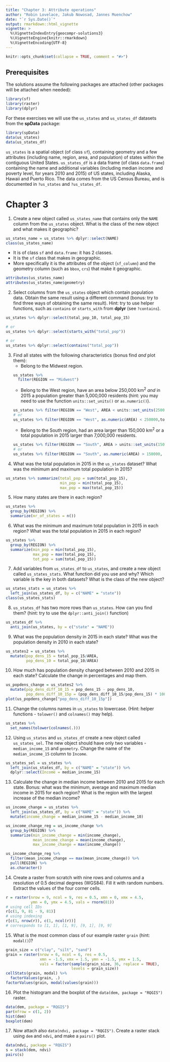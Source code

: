 ```yaml
---
title: "Chapter 3: Attribute operations"
author: "Robin Lovelace, Jakub Nowosad, Jannes Muenchow"
date: "`r Sys.Date()`"
output: rmarkdown::html_vignette
vignette: >
  %\VignetteIndexEntry{geocompr-solutions3}
  %\VignetteEngine{knitr::rmarkdown}
  %\VignetteEncoding{UTF-8}
---
```


```r
knitr::opts_chunk$set(collapse = TRUE, comment = "#>")
```

## Prerequisites {-}

The solutions assume the following packages are attached (other packages will be attached when needed):

```r
library(sf)
library(raster)
library(dplyr)
```

For these exercises we will use the `us_states` and `us_states_df` datasets from the **spData** package:

```r
library(spData)
data(us_states)
data(us_states_df)
```

`us_states` is a spatial object (of class `sf`), containing geometry and a few attributes (including name, region, area, and population) of states within the contiguous United States.
`us_states_df` is a data frame (of class `data.frame`) containing the name and additional variables (including median income and poverty level, for years 2010 and 2015) of US states, including Alaska, Hawaii and Puerto Rico.
The data comes from the US Census Bureau, and is documented in `?us_states` and `?us_states_df`.

# Chapter 3

1) Create a new object called `us_states_name` that contains only the `NAME` column from the `us_states` object. 
What is the class of the new object and what makes it geographic? 

```r
us_states_name = us_states %>% dplyr::select(NAME)
class(us_states_name)
```

  - It is of class `sf` and `data.frame`: it has 2 classes.
  - It is the `sf` class that makes in geographic.
  - More specifically it is the attributes of the object (`sf_column`) and the geometry column (such as `bbox`, `crs`) that make it geographic.

```r
attributes(us_states_name)
attributes(us_states_name$geometry)
```

2) Select columns from the `us_states` object which contain population data.
Obtain the same result using a different command (bonus: try to find three ways of obtaining the same result).
Hint: try to use helper functions, such as `contains` or `starts_with` from **dplyr** (see `?contains`).

```r
us_states %>% dplyr::select(total_pop_10, total_pop_15)

# or
us_states %>% dplyr::select(starts_with("total_pop"))

# or
us_states %>% dplyr::select(contains("total_pop"))
```

3) Find all states with the following characteristics (bonus find *and* plot them):
    - Belong to the Midwest region.
```r
us_states %>% 
  filter(REGION == "Midwest")
```
    - Belong to the West region, have an area below 250,000 km^2^ *and* in 2015 a population greater than 5,000,000 residents (hint: you may need to use the function `units::set_units()` or `as.numeric()`).
```r
us_states %>% filter(REGION == "West", AREA < units::set_units(250000, km^2),total_pop_15 > 5000000)
# or
us_states %>% filter(REGION == "West", as.numeric(AREA) < 250000,total_pop_15 > 5000000)
```
    - Belong to the South region, had an area larger than 150,000 km^2^ or a total population in 2015 larger than 7,000,000 residents.
```r
us_states %>% filter(REGION == "South", AREA > units::set_units(150000, km^2), total_pop_15 > 7000000)
# or
us_states %>% filter(REGION == "South", as.numeric(AREA) > 150000, total_pop_15 > 7000000)
```

4) What was the total population in 2015 in the `us_states` dataset?
What was the minimum and maximum total population in 2015?
```r
us_states %>% summarize(total_pop = sum(total_pop_15),
                        min_pop = min(total_pop_15),
                        max_pop = max(total_pop_15))
```

5) How many states are there in each region?
```r
us_states %>%
  group_by(REGION) %>%
  summarize(nr_of_states = n())
```

6) What was the minimum and maximum total population in 2015 in each region?
What was the total population in 2015 in each region?
```r
us_states %>%
  group_by(REGION) %>%
  summarize(min_pop = min(total_pop_15),
            max_pop = max(total_pop_15),
            tot_pop = sum(total_pop_15))
```

7) Add variables from `us_states_df` to `us_states`, and create a new object called `us_states_stats`.
What function did you use and why?
Which variable is the key in both datasets?
What is the class of the new object?
```r
us_states_stats = us_states %>%
  left_join(us_states_df, by = c("NAME" = "state"))
class(us_states_stats)
```

8) `us_states_df` has two more rows than `us_states`.
How can you find them? (hint: try to use the `dplyr::anti_join()` function)
```r
us_states_df %>%
  anti_join(us_states, by = c("state" = "NAME"))
```

9) What was the population density in 2015 in each state?
What was the population density in 2010 in each state?
```r
us_states2 = us_states %>%
  mutate(pop_dens_15 = total_pop_15/AREA,
         pop_dens_10 = total_pop_10/AREA)
```

10) How much has population density changed between 2010 and 2015 in each state?
Calculate the change in percentages and map them.
```r
us_popdens_change = us_states2 %>%
  mutate(pop_dens_diff_10_15 = pop_dens_15 - pop_dens_10,
         pop_dens_diff_10_15p = (pop_dens_diff_10_15/pop_dens_15) * 100)
plot(us_popdens_change["pop_dens_diff_10_15p"])
```

11) Change the columns names in `us_states` to lowercase. (Hint: helper functions - `tolower()` and `colnames()` may help).
```r
us_states %>%
  set_names(tolower(colnames(.)))
```

12) Using `us_states` and `us_states_df` create a new object called `us_states_sel`.
The new object should have only two variables - `median_income_15` and `geometry`.
Change the name of the `median_income_15` column to `Income`.
```r
us_states_sel = us_states %>%
  left_join(us_states_df, by = c("NAME" = "state")) %>%
  dplyr::select(Income = median_income_15)
```

13) Calculate the change in median income between 2010 and 2015 for each state.
Bonus: what was the minimum, average and maximum median income in 2015 for each region?
What is the region with the largest increase of the median income?
```r
us_income_change = us_states %>%
  left_join(us_states_df, by = c("NAME" = "state")) %>%
  mutate(income_change = median_income_15 - median_income_10) 

us_income_change_reg = us_income_change %>%
  group_by(REGION) %>%
  summarize(min_income_change = min(income_change),
            mean_income_change = mean(income_change),
            max_income_change = max(income_change))

us_income_change_reg %>%
  filter(mean_income_change == max(mean_income_change)) %>%
  pull(REGION) %>%
  as.character()
```

14) Create a raster from scratch with nine rows and columns and a resolution of 0.5 decimal degrees (WGS84).
Fill it with random numbers.
Extract the values of the four corner cells. 
```r
r = raster(nrow = 9, ncol = 9, res = 0.5, xmn = 0, xmx = 4.5,
           ymn = 0, ymx = 4.5, vals = rnorm(81))
# using cell IDs
r[c(1, 9, 81 - 9, 81)]
# using indexing
r[c(1, nrow(r)), c(1, ncol(r))]
# corresponds to [1, 1], [1, 9], [9, 1], [9, 9]
```


15) What is the most common class of our example raster `grain` (hint: `modal()`)?
```r
grain_size = c("clay", "silt", "sand")
grain = raster(nrow = 6, ncol = 6, res = 0.5, 
               xmn = -1.5, xmx = 1.5, ymn = -1.5, ymx = 1.5,
               vals = factor(sample(grain_size, 36, replace = TRUE), 
                             levels = grain_size))
cellStats(grain, modal) %>%
  factorValues(grain, .)
factorValues(grain, modal(values(grain)))
```

16) Plot the histogram and the boxplot of the `data(dem, package = "RQGIS")` raster. 
```r
data(dem, package = "RQGIS")
par(mfrow = c(1, 2))
hist(dem)
boxplot(dem)
```

17) Now attach also `data(ndvi, package = "RQGIS")`. 
Create a raster stack using `dem` and `ndvi`, and make a `pairs()` plot.
```r
data(ndvi, package = "RQGIS")
s = stack(dem, ndvi)
pairs(s)
```

